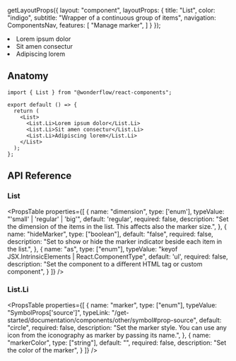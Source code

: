 

  getLayoutProps({
    layout: "component",
    layoutProps: {
      title: "List",
      color: "indigo",
      subtitle: "Wrapper of a continuous group of items",
      navigation: ComponentsNav,
      features: [
        "Manage marker",
      ]
    }
  });

<LiveArea>
  <List>
    <Li marker="check" markerColor="var(--highlight-green-foreground)">Lorem ipsum dolor</Li>
    <Li marker="triangle-exclamation" markerColor="var(--highlight-yellow-foreground)">Sit amen consectur</Li>
    <Li marker="xmark" markerColor="var(--highlight-red-foreground)">Adipiscing lorem</Li>
  </List>
</LiveArea>

## Anatomy

```tsx lines="1,5-9"
import { List } from "@wonderflow/react-components";

export default () => {
  return (
    <List>
      <List.Li>Lorem ipsum dolor</List.Li>
      <List.Li>Sit amen consectur</List.Li>
      <List.Li>Adipiscing lorem</List.Li>
    </List>
  );
};
```

## API Reference

### List

<PropsTable
  properties={[
    {
      name: "dimension",
      type: ['enum'],
      typeValue: "'small' | 'regular' | 'big'",
      default: 'regular',
      required: false,
      description: "Set the dimension of the items in the list. This affects also the marker size.",
    },
    {
      name: "hideMarker",
      type: ["boolean"],
      default: "false",
      required: false,
      description: "Set to show or hide the marker indicator beside each item in the list.",
    },
    {
      name: "as",
      type: ["enum"],
      typeValue: "keyof JSX.IntrinsicElements | React.ComponentType<any>",
      default: 'ul',
      required: false,
      description:
        "Set the component to a different HTML tag or custom component",
    }
  ]}
/>


### List.Li

<PropsTable
  properties={[
    {
      name: "marker",
      type: ["enum"],
      typeValue: "SymbolProps['source']",
      typeLink: "/get-started/documentation/components/other/symbol#prop-source",
      default: "circle",
      required: false,
      description: "Set the marker style. You can use any icon from the iconography as marker by passing its name.",
    },
    {
      name: "markerColor",
      type: ["string"],
      default: "",
      required: false,
      description: "Set the color of the marker",
    }
  ]}
/>
